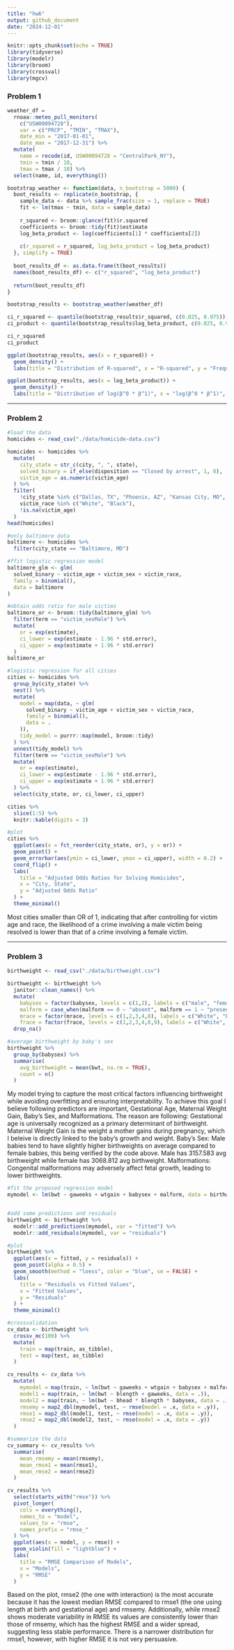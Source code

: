 ```yaml
---
title: "hw6"
output: github_document
date: "2024-12-01"
---
```


```r
knitr::opts_chunk$set(echo = TRUE)
library(tidyverse)
library(modelr)
library(broom)
library(crossval)
library(mgcv)
```

### Problem 1
```r
weather_df = 
  rnoaa::meteo_pull_monitors(
    c("USW00094728"),
    var = c("PRCP", "TMIN", "TMAX"), 
    date_min = "2017-01-01",
    date_max = "2017-12-31") %>%
  mutate(
    name = recode(id, USW00094728 = "CentralPark_NY"),
    tmin = tmin / 10,
    tmax = tmax / 10) %>%
  select(name, id, everything())
```


```r
bootstrap_weather <- function(data, n_bootstrap = 5000) {
  boot_results <- replicate(n_bootstrap, {
    sample_data <- data %>% sample_frac(size = 1, replace = TRUE)
    fit <- lm(tmax ~ tmin, data = sample_data)
    
    r_squared <- broom::glance(fit)$r.squared
    coefficients <- broom::tidy(fit)$estimate
    log_beta_product <- log(coefficients[1] * coefficients[2])
    
    c(r_squared = r_squared, log_beta_product = log_beta_product)
  }, simplify = TRUE)
  
  boot_results_df <- as.data.frame(t(boot_results))
  names(boot_results_df) <- c("r_squared", "log_beta_product")
  
  return(boot_results_df)
}

bootstrap_results <- bootstrap_weather(weather_df)

ci_r_squared <- quantile(bootstrap_results$r_squared, c(0.025, 0.975))
ci_product <- quantile(bootstrap_results$log_beta_product, c(0.025, 0.975))

ci_r_squared
ci_product
```
```r
ggplot(bootstrap_results, aes(x = r_squared)) +
  geom_density() +
  labs(title = "Distribution of R-squared", x = "R-squared", y = "Frequency")

ggplot(bootstrap_results, aes(x = log_beta_product)) +
  geom_density() +
  labs(title = "Distribution of log(β^0 * β^1)", x = "log(β^0 * β^1)", y = "Frequency")
```


---

### Problem 2

```r
#load the data
homicides <- read_csv("./data/homicide-data.csv")
```

```r
homicides <- homicides %>%
  mutate(
    city_state = str_c(city, ", ", state),
    solved_binary = if_else(disposition == "Closed by arrest", 1, 0),
    victim_age = as.numeric(victim_age)
  ) %>%
  filter(
    !city_state %in% c("Dallas, TX", "Phoenix, AZ", "Kansas City, MO", "Tulsa, AL"),
    victim_race %in% c("White", "Black"),
    !is.na(victim_age)
  )
head(homicides)
```

```r
#only baltimore data
baltimore <- homicides %>% 
  filter(city_state == "Baltimore, MD")

#ffit logistic regression model
baltimore_glm <- glm(
  solved_binary ~ victim_age + victim_sex + victim_race,
  family = binomial(),
  data = baltimore
)

#obtain odds ratio for male victims
baltimore_or <- broom::tidy(baltimore_glm) %>%
  filter(term == "victim_sexMale") %>%
  mutate(
    or = exp(estimate),
    ci_lower = exp(estimate - 1.96 * std.error),
    ci_upper = exp(estimate + 1.96 * std.error)
  )
baltimore_or 
```

```r
#logistic regression for all cities
cities <- homicides %>%
  group_by(city_state) %>%
  nest() %>%
  mutate(
    model = map(data, ~ glm(
      solved_binary ~ victim_age + victim_sex + victim_race,
      family = binomial(),
      data = .
    )),
    tidy_model = purrr::map(model, broom::tidy)
  ) %>%
  unnest(tidy_model) %>%
  filter(term == "victim_sexMale") %>%
  mutate(
    or = exp(estimate),
    ci_lower = exp(estimate - 1.96 * std.error),
    ci_upper = exp(estimate + 1.96 * std.error)
  ) %>%
  select(city_state, or, ci_lower, ci_upper)

cities %>%
  slice(1:5) %>%
  knitr::kable(digits = 3)
```

```r
#plot
cities %>%
  ggplot(aes(x = fct_reorder(city_state, or), y = or)) +
  geom_point() +
  geom_errorbar(aes(ymin = ci_lower, ymax = ci_upper), width = 0.2) +
  coord_flip() +
  labs(
    title = "Adjusted Odds Ratios for Solving Homicides",
    x = "City, State",
    y = "Adjusted Odds Ratio"
  ) +
  theme_minimal()

```
Most cities smaller than OR of 1, indicating that after controlling for victim age and race, the likelihood of a crime involving a male victim being resolved is lower than that of a crime involving a female victim.

---

### Problem 3

```r
birthweight <- read_csv("./data/birthweight.csv")
```
```r
birthweight <- birthweight %>%
  janitor::clean_names() %>%
  mutate(
    babysex = factor(babysex, levels = c(1,2), labels = c("male", "female")),
    malform = case_when(malform == 0 ~ "absent", malform == 1 ~ "present"),
    mrace = factor(mrace, levels = c(1,2,3,4,8), labels = c("White", "Black", "Asian", "Puerto Rican", "Other")),
    frace = factor(frace, levels = c(1,2,3,4,8,9), labels = c("White", "Black", "Asian", "Puerto Rican", "Other", "Unknow"))) %>%
  drop_na() 
```

```r
#average birthweight by baby's sex
birthweight %>%
  group_by(babysex) %>%
  summarise(
    avg_birthweight = mean(bwt, na.rm = TRUE),
    count = n()
  )
```


My model trying to capture the most critical factors influencing birthweight while avoiding overfitting and ensuring interpretability. To achieve this goal I believe following predictors are important, Gestational Age, Maternal Weight Gain, Baby’s Sex, and Malformations. The reason are following:
Gestational age is universally recognized as a primary determinant of birthweight.
Maternal Weight Gain is the weight a mother gains during pregnancy, which I beleive is directly linked to the baby’s growth and weight.
Baby’s Sex: Male babies tend to have slightly higher birthweights on average compared to female babies, this being verified by the code above. Male has 3157.583 avg birthweight while female has 3068.812 avg birthweight.
Malformations: Congenital malformations may adversely affect fetal growth, leading to lower birthweights.

```r
#fit the proposed regression model
mymodel <- lm(bwt ~ gaweeks + wtgain + babysex + malform, data = birthweight)


#add some predictions and residuals
birthweight <- birthweight %>%
  modelr::add_predictions(mymodel, var = "fitted") %>%
  modelr::add_residuals(mymodel, var = "residuals")

```

```r
#plot
birthweight %>%
  ggplot(aes(x = fitted, y = residuals)) +
  geom_point(alpha = 0.5) +
  geom_smooth(method = "loess", color = "blue", se = FALSE) +
  labs(
    title = "Residuals vs Fitted Values",
    x = "Fitted Values",
    y = "Residuals"
  ) +
  theme_minimal()
```

```r
#crossvalidation
cv_data <- birthweight %>%
  crossv_mc(100) %>%
  mutate(
    train = map(train, as_tibble),
    test = map(test, as_tibble)
  )
```

```r
cv_results <- cv_data %>%
  mutate(
    mymodel = map(train, ~ lm(bwt ~ gaweeks + wtgain + babysex + malform, data = .)),
    model1 = map(train, ~ lm(bwt ~ blength + gaweeks, data = .)),
    model2 = map(train, ~ lm(bwt ~ bhead * blength * babysex, data = .)),
    rmsemy = map2_dbl(mymodel, test, ~ rmse(model = .x, data = .y)),
    rmse1 = map2_dbl(model1, test, ~ rmse(model = .x, data = .y)),
    rmse2 = map2_dbl(model2, test, ~ rmse(model = .x, data = .y))
  )
```

```r
#summarize the data
cv_summary <- cv_results %>%
  summarise(
    mean_rmsemy = mean(rmsemy),
    mean_rmse1 = mean(rmse1),
    mean_rmse2 = mean(rmse2)
  )
```

```r
cv_results %>%
  select(starts_with("rmse")) %>%
  pivot_longer(
    cols = everything(),
    names_to = "model",
    values_to = "rmse",
    names_prefix = "rmse_"
  ) %>%
  ggplot(aes(x = model, y = rmse)) +
  geom_violin(fill = "lightblue") +
  labs(
    title = "RMSE Comparison of Models",
    x = "Models",
    y = "RMSE"
  ) 
```
Based on the plot, rmse2 (the one with interaction) is the most accurate because it has the lowest median RMSE compared to rmse1 (the one using length at birth and gestational age) and rmsemy. Additionally, while rmse2 shows moderate variability in RMSE its values are consistently lower than those of rmsemy, which has the highest RMSE and a wider spread, suggesting less stable performance. There is a narrower distribution for rmse1, however, with higher RMSE it is not very persuasive.